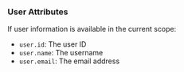 ### User Attributes

If user information is available in the current scope:

- `user.id`: The user ID
- `user.name`: The username
- `user.email`: The email address